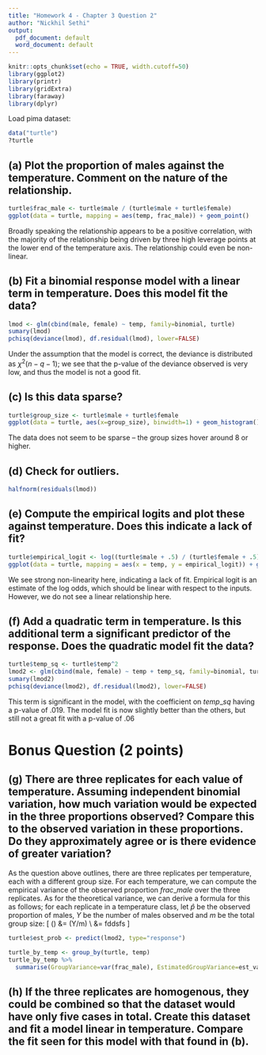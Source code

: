 ```yaml
---
title: "Homework 4 - Chapter 3 Question 2"
author: "Nickhil Sethi"
output:
  pdf_document: default
  word_document: default
---
```


```r
knitr::opts_chunk$set(echo = TRUE, width.cutoff=50)
library(ggplot2)
library(printr)
library(gridExtra)
library(faraway)
library(dplyr)
```


Load pima dataset:
```r
data("turtle")
?turtle
```

## (a) Plot the proportion of males against the temperature. Comment on the nature of the relationship.

```r
turtle$frac_male <- turtle$male / (turtle$male + turtle$female)
ggplot(data = turtle, mapping = aes(temp, frac_male)) + geom_point()
```
Broadly speaking the relationship appears to be a positive correlation, with the majority of the relationship being driven by three high leverage points at the lower end of the temperature axis. The relationship could even be non-linear.

## (b) Fit a binomial response model with a linear term in temperature. Does this model fit the data?

```r
lmod <- glm(cbind(male, female) ~ temp, family=binomial, turtle)
sumary(lmod)
pchisq(deviance(lmod), df.residual(lmod), lower=FALSE)
```

Under the assumption that the model is correct, the deviance is distributed as $\chi^{2}(n-q-1)$; we see that the p-value of the deviance observed is very low, and thus the model is not a good fit.

## (c) Is this data sparse?

```r
turtle$group_size <- turtle$male + turtle$female
ggplot(data = turtle, aes(x=group_size), binwidth=1) + geom_histogram()
```
The data does not seem to be sparse -- the group sizes hover around 8 or higher.

## (d) Check for outliers.

```r
halfnorm(residuals(lmod))
```

## (e) Compute the empirical logits and plot these against temperature. Does this indicate a lack of fit?

```r
turtle$empirical_logit <- log((turtle$male + .5) / (turtle$female + .5))
ggplot(data = turtle, mapping = aes(x = temp, y = empirical_logit)) + geom_point()
```

We see strong non-linearity here, indicating a lack of fit. Empirical logit is an estimate of the log odds, which should be linear with respect to the inputs. However, we do not see a linear relationship here.

## (f) Add a quadratic term in temperature. Is this additional term a significant predictor of the response. Does the quadratic model fit the data?

```r
turtle$temp_sq <- turtle$temp^2
lmod2 <- glm(cbind(male, female) ~ temp + temp_sq, family=binomial, turtle)
sumary(lmod2)
pchisq(deviance(lmod2), df.residual(lmod2), lower=FALSE)
```
This term is significant in the model, with the coefficient on $temp\_sq$ having a p-value of $.019$. The model fit is now slightly better than the others, but still not a great fit with a p-value of $.06$

# Bonus Question (2 points)

## (g) There are three replicates for each value of temperature. Assuming independent binomial variation, how much variation would be expected in the three proportions observed? Compare this to the observed variation in these proportions. Do they approximately agree or is there evidence of greater variation?

As the question above outlines, there are three replicates per temperature, each with a different group size. For each temperature, we can compute the empirical variance of the observed proportion $frac\_male$ over the three replicates. As for the theoretical variance, we can derive a formula for this as follows; for each replicate in a temperature class, let $\hat{p}$ be the observed proportion of males, $Y$ be the number of males observed and $m$ be the total group size:
\[ 
  \mathrm{var}(\hat{p}) &= \mathrm{var}(Y/m)  \\ 
  &= fddsfs
\]

```r

turtle$est_prob <- predict(lmod2, type="response")

turtle_by_temp <- group_by(turtle, temp)
turtle_by_temp %>% 
  summarise(GroupVariance=var(frac_male), EstimatedGroupVariance=est_var)

```

## (h) If the three replicates are homogenous, they could be combined so that the dataset would have only five cases in total. Create this dataset and fit a model linear in temperature. Compare the fit seen for this model with that found in (b).
